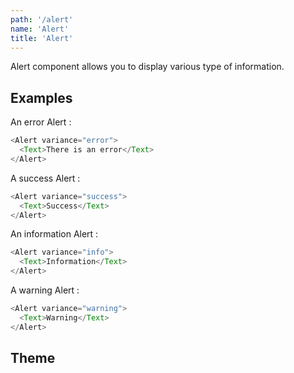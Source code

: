 ```yaml
---
path: '/alert'
name: 'Alert'
title: 'Alert'
---
```


Alert component allows you to display various type of information.

## Examples

An error Alert :

```js
<Alert variance="error">
  <Text>There is an error</Text>
</Alert>
```

A success Alert :

```js
<Alert variance="success">
  <Text>Success</Text>
</Alert>
```

An information Alert :

```js
<Alert variance="info">
  <Text>Information</Text>
</Alert>
```

A warning Alert :

```js
<Alert variance="warning">
  <Text>Warning</Text>
</Alert>
```

## Theme

<Theme name="components.alert" />

